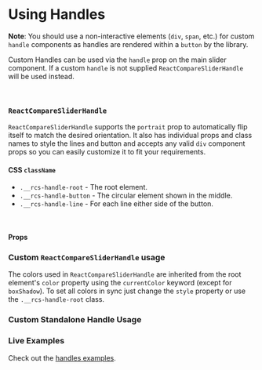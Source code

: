 

<Meta title="Docs/Handles" component={ReactCompareSliderHandle} />

# Using Handles

<p class="sb-custom-info">

**Note**: You should use a non-interactive elements (`div`, `span`, etc.) for custom `handle` 
components as handles are rendered within a `button` by the library.

</p>

Custom Handles can be used via the `handle` prop on the main slider component.
If a custom `handle` is not supplied `ReactCompareSliderHandle` will
be used instead.

<br />

### `ReactCompareSliderHandle`

`ReactCompareSliderHandle` supports the `portrait` prop to automatically flip
itself to match the desired orientation. It also has individual props and class names to 
style the lines and button and accepts any valid `div` component props so you can easily 
customize it to fit your requirements.

#### CSS `className`

- `.__rcs-handle-root`    - The root element.
- `.__rcs-handle-button`  - The circular element shown in the middle.
- `.__rcs-handle-line`    -  For each line either side of the button.

<br />

#### Props

<ArgsTable of={ReactCompareSliderHandle} />

### Custom `ReactCompareSliderHandle` usage

The colors used in `ReactCompareSliderHandle` are inherited from the root element's `color`
property using the `currentColor` keyword (except for `boxShadow`). 
To set all colors in sync just change the `style` property or use the `.__rcs-handle-root` class.

<Canvas>
  <Story id="handles--inherited-color" />
</Canvas>

### Custom Standalone Handle Usage


<Canvas>
  <Story id="handles-customcomponent--custom-component" />
</Canvas>


### Live Examples

Check out the [handles examples](/story/handles--inherited-color).
